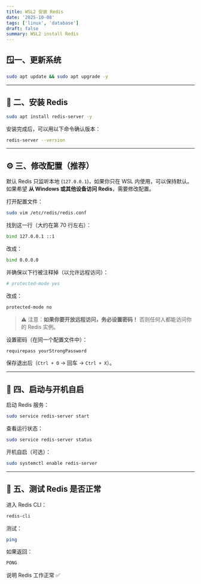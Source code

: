 ```yaml
---
title: WSL2 安装 Redis
date: '2025-10-08'
tags: ['linux', 'database']
draft: false
summary: WSL2 install Redis
---
```


##  🪟一、更新系统

```bash
sudo apt update && sudo apt upgrade -y
```

------

## 🔧 二、安装 Redis

```bash
sudo apt install redis-server -y
```

安装完成后，可以用以下命令确认版本：

```bash
redis-server --version
```

------

## ⚙️ 三、修改配置（推荐）

默认 Redis 只监听本地 (`127.0.0.1`)，如果你只在 WSL 内使用，可以保持默认。
 如果希望 **从 Windows 或其他设备访问 Redis**，需要修改配置。

打开配置文件：

```bash
sudo vim /etc/redis/redis.conf
```

找到这一行（大约在第 70 行左右）：

```bash
bind 127.0.0.1 ::1
```

改成：

```bash
bind 0.0.0.0
```

并确保以下行被注释掉（以允许远程访问）：

```bash
# protected-mode yes
```

改成：

```bash
protected-mode no
```

> ⚠️ 注意：**如果你要开放远程访问，务必设置密码！**
>  否则任何人都能访问你的 Redis 实例。

设置密码（在同一个配置文件中）：

```bash
requirepass yourStrongPassword
```

保存退出后（`Ctrl + O` → 回车 → `Ctrl + X`）。

------

## 🚀 四、启动与开机自启

启动 Redis 服务：

```bash
sudo service redis-server start
```

查看运行状态：

```bash
sudo service redis-server status
```

开机自启（可选）：

```bash
sudo systemctl enable redis-server
```

------

## 🧪 五、测试 Redis 是否正常

进入 Redis CLI：

```bash
redis-cli
```

测试：

```bash
ping
```

如果返回：

```bash
PONG
```

说明 Redis 工作正常 ✅
